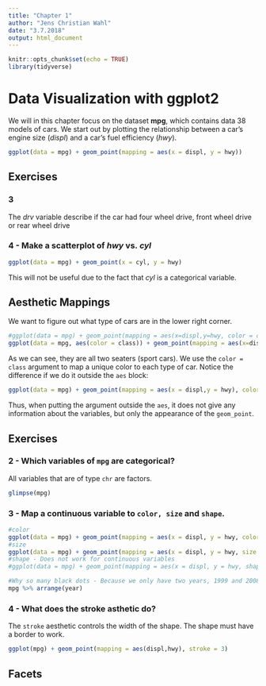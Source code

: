 ```yaml
---
title: "Chapter 1"
author: "Jens Christian Wahl"
date: "3.7.2018"
output: html_document
---
```


```r
knitr::opts_chunk$set(echo = TRUE)
library(tidyverse)
```

# Data Visualization with ggplot2

We will in this chapter focus on the dataset __mpg__, which contains data 38 models of cars. 
We start out by plotting the relationship between a car's engine size (_displ_) and a car's fuel efficiency (_hwy_).
```r
ggplot(data = mpg) + geom_point(mapping = aes(x = displ, y = hwy))
```

## Exercises

### 3 
The _drv_ variable describe if the car had four wheel drive, front wheel drive or rear wheel drive

### 4 - Make a scatterplot of _hwy_ vs. _cyl_

```r
ggplot(data = mpg) + geom_point(x = cyl, y = hwy) 
```
This will not be useful due to the fact that _cyl_ is a categorical variable. 

## Aesthetic Mappings

We want to figure out what type of cars are in the lower right corner. 

```r
#ggplot(data = mpg) + geom_point(mapping = aes(x=displ,y=hwy, color = class)) 
ggplot(data = mpg, aes(color = class)) + geom_point(mapping = aes(x=displ,y=hwy))
```
As we can see, they are all two seaters (sport cars). We use the `color = class` argument to map a unique color to each type of car. Notice the difference if we do it outside the `aes` block: 

```r
ggplot(data = mpg) + geom_point(mapping = aes(x = displ,y = hwy), color = "blue")
```
Thus, when putting the argument outside the `aes`, it does not give any information about the variables, but only the appearance of the `geom_point`.

## Exercises 

### 2 - Which variables of `mpg` are categorical? 

All variables that are of type `chr` are factors.

```r
glimpse(mpg)
```

### 3 - Map a continuous variable to `color, size` and `shape`. 

```r
#color
ggplot(data = mpg) + geom_point(mapping = aes(x = displ, y = hwy, color = year))
#size
ggplot(data = mpg) + geom_point(mapping = aes(x = displ, y = hwy, size = year))
#shape - Does not work for continuous variables
#ggplot(data = mpg) + geom_point(mapping = aes(x = displ, y = hwy, shape = year))

#Why so many black dots - Because we only have two years, 1999 and 2008
mpg %>% arrange(year)
```

### 4 - What does the stroke asthetic do? 

The `stroke` aesthetic controls the width of the shape. The shape must have a border to work. 
```r
ggplot(mpg) + geom_point(mapping = aes(displ,hwy), stroke = 3)
```


## Facets








